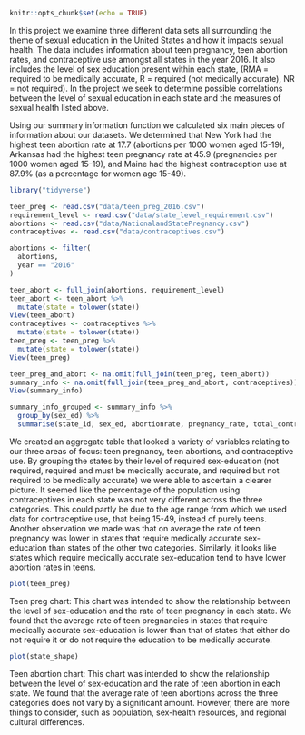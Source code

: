 ```r
knitr::opts_chunk$set(echo = TRUE)
```

In this project we examine three different data sets all surrounding the theme of sexual education in the United States and how it impacts sexual health. 
The data includes information about teen pregnancy, teen abortion rates, and contraceptive use amongst all states in the year 2016. It also includes the level of sex education present within each state, 
(RMA = required to be medically accurate, R = required (not medically accurate), NR = not required). In the project we seek to determine possible correlations between the level of sexual education in each state and the measures of sexual health listed above.

Using our summary information function we calculated six main pieces of information about our datasets. We determined that New York had the highest teen abortion rate at 17.7 (abortions per 1000 women aged 15-19), Arkansas had the highest teen pregnancy rate at 45.9 (pregnancies per 1000 women aged 15-19),
and Maine had the highest contraception use at 87.9%  (as a percentage for women age 15-49). 

```r
library("tidyverse")

teen_preg <- read.csv("data/teen_preg_2016.csv")
requirement_level <- read.csv("data/state_level_requirement.csv")
abortions <- read.csv("data/NationalandStatePregnancy.csv")
contraceptives <- read.csv("data/contraceptives.csv")

abortions <- filter(
  abortions,
  year == "2016"
)

teen_abort <- full_join(abortions, requirement_level)
teen_abort <- teen_abort %>% 
  mutate(state = tolower(state))
View(teen_abort)
contraceptives <- contraceptives %>% 
  mutate(state = tolower(state))
teen_preg <- teen_preg %>% 
  mutate(state = tolower(state))
View(teen_preg)

teen_preg_and_abort <- na.omit(full_join(teen_preg, teen_abort))
summary_info <- na.omit(full_join(teen_preg_and_abort, contraceptives))
View(summary_info)

summary_info_grouped <- summary_info %>% 
  group_by(sex_ed) %>% 
  summarise(state_id, sex_ed, abortionrate, pregnancy_rate, total_contraceptives)

```

We created an aggregate table that looked a variety of variables relating to our three areas of focus: teen pregnancy, teen abortions, and contraceptive use. 
By grouping the states by their level of required sex-education (not required, required and must be medically accurate, and required but not required to be medically accurate) we were able to ascertain a clearer picture.
It seemed like the percentage of the population using contraceptives in each state was not very different across the three categories. This could partly be due to the age range from which we used data for contraceptive use, that being 15-49, instead of purely teens. 
Another observation we made was that on average the rate of teen pregnancy was lower in states that require medically accurate sex-education than states of the other two categories. Similarly, it looks like states which require medically accurate sex-education tend to have lower abortion rates in teens.

```r
plot(teen_preg)
```

Teen preg chart: This chart was intended to show the relationship between the level of sex-education and the rate of teen pregnancy in each state. 
We found that the average rate of teen pregnancies in states that require medically accurate sex-education is lower than that of states that either do not require it or do not require the education to be medically accurate. 

```r
plot(state_shape)
```

Teen abortion chart: This chart was intended to show the relationship between the level of sex-education and the rate of teen abortion in each state. We found that the average rate of teen abortions across the three categories does not vary by a significant amount. 
However, there are more things to consider, such as population, sex-health resources, and regional cultural differences.
